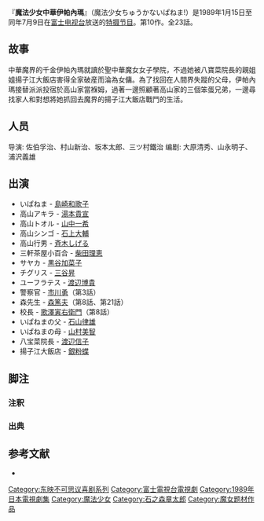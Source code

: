 {{Multiple issues|
{{expand|time=2015-11-23T13:43:57+00:00}}
{{refimprove|time=2015-11-23T13:43:57+00:00}}
}}
『'''魔法少女中華伊帕內瑪'''』（魔法少女ちゅうかないぱねま!）是1989年1月15日至同年7月9日在[[富士电视台|富士电视台]]放送的[[特摄节目|特摄节目]]。{{link-ja|东映不可思议喜剧系列|東映不思議コメディーシリーズ}}第10作。全23話。

==故事==
中華魔界的千金伊帕內瑪就讀於聖中華魔女女子學院，不過她被八寶菜院長的親姐姐揚子江大飯店害得全家破産而淪為女傭。為了找回在人間界失蹤的父母，伊帕內瑪接替派派投宿於高山家當褓姆，過著一邊照顧著高山家的三個笨蛋兄弟，一邊尋找家人和對想將她抓回去魔界的揚子江大飯店戰鬥的生活。

==人员==
导演: 佐伯孚治、村山新治、坂本太郎、三ツ村鐵治
编剧: 大原清秀、山永明子、浦沢義雄
==出演==
*いぱねま - [[島崎和歌子|島崎和歌子]]
*高山アキラ - [[湯本貴宣|湯本貴宣]]
*高山トオル - [[山中一希|山中一希]]
*高山シンゴ - [[石上大輔|石上大輔]]
*高山行男 - [[斉木しげる|斉木しげる]]
*三軒茶屋小百合 - [[柴田理恵|柴田理恵]]
*サヤカ - [[黒谷加菜子|黒谷加菜子]]
*チグリス - [[三谷昇|三谷昇]]
*ユーフラテス - [[渡辺博貴|渡辺博貴]]
*警察官 - [[市川勇|市川勇]]（第3話）
*森先生 - [[森篤夫|森篤夫]]（第8話、第21話）
*校長 - [[歌澤寅右衛門|歌澤寅右衛門]]（第8話）
*いぱねまの父 - [[石山律雄|石山律雄]]
*いぱねまの母 - [[山村美智|山村美智]]
*八宝菜院長 - [[渡辺信子|渡辺信子]]
*揚子江大飯店 - [[銀粉蝶|銀粉蝶]]

== 脚注 ==
=== 注釈 ===
{{Reflist|group="注"}}
=== 出典 ===
{{Reflist}}

== 参考文献 ==
* {{Cite book 
|date = 1990-11-30 
|title = [[全怪獣怪人|全怪獣怪人]] 
|publisher = [[勁文社|勁文社]] 
|volume = 下巻 
|id=C0676 
|isbn = 4-7669-1209-8 
|ref = {{SfnRef|全怪獣怪人 下|1990}}
}}
{{东映不可思议喜剧系列}}
{{DEFAULTSORT:Mahō Shōjo Chūka na Paipai!}}
[[Category:东映不可思议喜剧系列|Category:东映不可思议喜剧系列]]
[[Category:富士電視台電視劇|Category:富士電視台電視劇]]
[[Category:1989年日本電視劇集|Category:1989年日本電視劇集]]
[[Category:魔法少女|Category:魔法少女]]
[[Category:石之森章太郎|Category:石之森章太郎]]
[[Category:魔女题材作品|Category:魔女题材作品]]
{{日本电视小作品}}